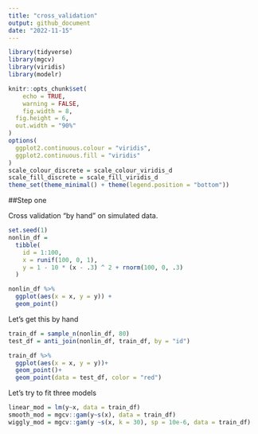 ```yaml
---
title: "cross_validation"
output: github_document
date: "2022-11-15"
---
```


```r
library(tidyverse)
library(mgcv)
library(viridis)
library(modelr)

knitr::opts_chunk$set(
	echo = TRUE,
	warning = FALSE,
	fig.width = 8, 
  fig.height = 6,
  out.width = "90%"
)
options(
  ggplot2.continuous.colour = "viridis",
  ggplot2.continuous.fill = "viridis"
)
scale_colour_discrete = scale_colour_viridis_d
scale_fill_discrete = scale_fill_viridis_d
theme_set(theme_minimal() + theme(legend.position = "bottom"))
```

##Step one

Cross validation "by hand" on simulated data.
```r
set.seed(1)
nonlin_df = 
  tibble(
    id = 1:100,
    x = runif(100, 0, 1),
    y = 1 - 10 * (x - .3) ^ 2 + rnorm(100, 0, .3)
  )

nonlin_df %>% 
  ggplot(aes(x = x, y = y)) + 
  geom_point()

```

Let's get this by hand

```r
train_df = sample_n(nonlin_df, 80)
test_df = anti_join(nonlin_df, train_df, by = "id")
```

```r
train_df %>% 
  ggplot(aes(x = x, y = y))+
  geom_point()+
  geom_point(data = test_df, color = "red")
```

Let's try to fit three models
```r
linear_mod = lm(y~x, data = train_df)
smooth_mod = mgcv::gam(y~s(x), data = train_df)
wiggly_mod = mgcv::gam(y ~s(x, k = 30), sp = 10e-6, data = train_df)
```

